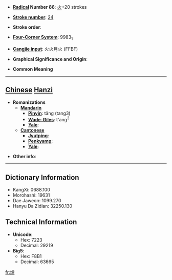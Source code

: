 * '''[[Wiktionary:Chinese radical index| Radical]] Number 86''': [[Wiktionary:Chinese radical index 火|火]]+20 strokes

* '''[[Wiktionary:Chinese total strokes index|Stroke number]]''': [[Wiktionary:Chinese total strokes index 24|24]]

* '''Stroke order''': 

* '''[[Wiktionary:Chinese four corner index|Four-Corner System]]''': 9983<sub>1</sub>

* '''[[Wiktionary:Chinese Cangjie index|Cangjie input]]''': 火火月火 (FFBF)

* '''Graphical Significance and Origin''': 

* '''Common Meaning'''

----

== [[Chinese]] [[Hanzi]] ==

* '''Romanizations'''
** '''[[Mandarin]]'''
*** '''[[Pinyin]]''': tǎng (tang3)
*** '''[[Wade-Giles]]''': t'ang<sup>3</sup>
*** '''[[Yale]]''': 
** '''[[Cantonese]]'''
*** '''[[Jyutping]]''':
*** '''[[Penkyamp]]''': 
*** '''[[Yale]]''': 

* '''Other info''': 

----

== Dictionary Information ==

* KangXi: 0688.100
* Morohashi: 19631
* Dae Jaweon: 1099.270
* Hanyu Da Zidian: 32250.130

== Technical Information ==

* '''Unicode''':
** Hex: 7223
** Decimal: 29219
* '''Big5''':
** Hex: F8B1
** Decimal: 63665

[[fr:爣]]